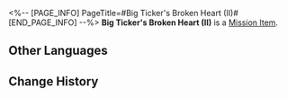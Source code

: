 <%-- [PAGE_INFO]
PageTitle=#Big Ticker's Broken Heart (II)#
[END_PAGE_INFO] --%>
{{Item Infobox
|id          = 140494
|image       = Item Big Ticker's Broken Heart (II).png
|type        = Mission Item
|invCategory = Missions
|rarity      = 3
|effect      = 
|description = A single part of a lost heart that has fallen into an existential crisis.
}}
{{Description|''"Please... just leave me be, Clockie. I just don't know how to face you... because I'm just a failed product."''}}
'''Big Ticker's Broken Heart (II)''' is a [[Mission Item]].

==Other Languages==
{{Other Languages
|en   = Big Ticker's Broken Heart (II)
|zhs  = 巨大谜钟的破碎内心•其二
|zht  = 巨大謎鐘的破碎內心•其二
|ja   = 巨大な迷い時計の砕けた心・その2
|ko   = 거대 미스터리 시계의 부서진 마음•2
|es   = El corazón roto del Minutero grande (II)
|fr   = Cœur brisé de la grande horloge (II)
|ru   = Разбитое сердце огромных ходиков II
|th   = จิตใจที่แตกสลายของนาฬิกาปริศนายักษ์ 2
|vi   = Trái Tim Vỡ Vụn Của Đồng Hồ Câu Đố Lớn-2
|de   = Zerbrochenes Herz der großen Traumuhr (Teil 2)
|id   = Hati Jam Besar yang Hancur (2)
|pt   = Coração Quebrado do Grande Relógio Onírico (II)
}}

==Change History==
{{Change History|2.2}}